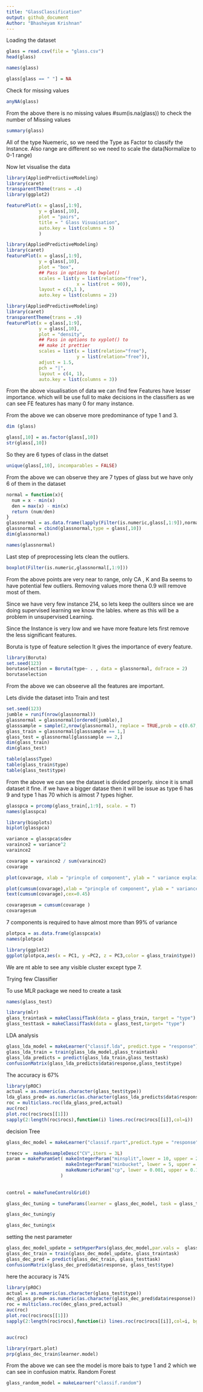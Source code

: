 ```yaml
---
title: "GlassClassification"
output: github_document
Author: "Bhasheyam Krishnan"
---
```


Loading the dataset
```r
glass = read.csv(file = "glass.csv")
head(glass)
```
```r
names(glass)
```


```r
glass[glass == " "] = NA
```

Check for missing values
```r

anyNA(glass)
```

From the above there is no missing values
#sum(is.na(glass)) to check the number of Missing values


```r
summary(glass)
```

All of the type Nuemeric, so we need the Type as Factor to classify the Instance. Also range are different so we need to scale the data(Normalize to 0-1 range)

Now let visualise the data
```r
library(AppliedPredictiveModeling)
library(caret)
transparentTheme(trans = .4)
library(ggplot2)

featurePlot(x = glass[,1:9],
            y = glass[,10],
            plot = "pairs",
            title = " Glass Visuaisation",
            auto.key = list(columns = 5)
            )
```

```r
library(AppliedPredictiveModeling)
library(caret)
featurePlot(x = glass[,1:9],
            y = glass[,10], 
            plot = "box", 
            ## Pass in options to bwplot() 
            scales = list(y = list(relation="free"),
                          x = list(rot = 90)),  
            layout = c(3,1 ), 
            auto.key = list(columns = 2))
```

```r
library(AppliedPredictiveModeling)
library(caret)
transparentTheme(trans = .9)
featurePlot(x = glass[,1:9],
            y = glass[,10],
            plot = "density", 
            ## Pass in options to xyplot() to 
            ## make it prettier
            scales = list(x = list(relation="free"), 
                          y = list(relation="free")), 
            adjust = 1.5, 
            pch = "|", 
            layout = c(4, 1), 
            auto.key = list(columns = 3))
```

From the above visualisation of data we can find few Features have lesser importance. which will be use full to make decisions in the classifiers as we can see FE features has many 0 for many instance.

From the above we can observe more predominance of type 1 and 3.

```r
dim (glass)
```
```r
glass[,10] = as.factor(glass[,10])
str(glass[,10])
```

So they are 6 types of class in the datset

```r
unique(glass[,10], incomparables = FALSE)
```
From the above we can observe they are 7 types of glass but we have only 6 of them in the dataset


```r
normal = function(x){
  num = x - min(x)
  den = max(x) - min(x)
  return (num/den)
}
glassnormal = as.data.frame(lapply(Filter(is.numeric,glass[,1:9]),normal))
glassnormal = cbind(glassnormal,type = glass[,10])
dim(glassnormal)
```
```r
names(glassnormal)
```

Last step of preprocessing lets clean the outliers.


```r
boxplot(Filter(is.numeric,glassnormal[,1:9]))
```
From the above points are very near to range, only CA , K and Ba  seems to have potential few outliers. Removing values more thena 0.9 will remove most of them.

Since we have very few instance 214, so lets keep the ouliters since we are doing supervised learning we know the lables. where as this will be a problem in unsupervised Learning.


Since the Instance is very low and we have more feature lets first remove the less significant features.

Boruta is type of feature selection It gives the importance of every feature.
```r
library(Boruta)
set.seed(123)
borutaselection = Boruta(type~ . , data = glassnormal, doTrace = 2)
borutaselection

```

From the above we can obseerve all the features are important.



Lets divide the dataset into Train and test
```r
set.seed(123)
jumble = runif(nrow(glassnormal))
glassnormal = glassnormal[ordered(jumble),]
glasssample = sample(2,nrow(glassnormal), replace = TRUE,prob = c(0.67,0.33))
glass_train = glassnormal[glasssample == 1,]
glass_test = glassnormal[glasssample == 2,]
dim(glass_train)
dim(glass_test)
```

```r
table(glass$Type)
table(glass_train$type)
table(glass_test$type)
```



From the above we can see the dataset is divided properly. since it is small dataset it fine. if we have a bigger datase then it will be issue as type 6 has 9 and type 1 has 70 which is almost 7 types higher.


```r
glasspca = prcomp(glass_train[,1:9], scale. = T)
names(glasspca)
```


```r
library(bioplots)
biplot(glasspca)
```

```r
variance = glasspca$sdev
varaince2 = variance^2
varaince2
```
```r
covarage = varaince2 / sum(varaince2)
covarage
```

```r
plot(covarage, xlab = "princple of component", ylab = " variance explained ", type ="b")
```

```r

plot(cumsum(covarage),xlab = "princple of component", ylab = " variance explained ", type ="b" )
text(cumsum(covarage),cex=0.45)
```

```r
covaragesum = cumsum(covarage )
covaragesum
```

7 components is required to have almost more than 99% of variance  

```r
plotpca = as.data.frame(glasspca$x)
names(plotpca)
```

```r
library(ggplot2)
ggplot(plotpca,aes(x = PC1, y =PC2, z = PC3,color = glass_train$type)) + geom_point()
```

We are nt able to see any visible cluster except type 7.

Trying few Classifier


To use MLR package we need to create a task


```r
names(glass_test)
```


```r
library(mlr)
glass_traintask = makeClassifTask(data = glass_train, target = "type")
glass_testtask = makeClassifTask(data = glass_test,target= "type")
```



LDA analysis 
```r
glass_lda_model = makeLearner("classif.lda", predict.type = "response")
glass_lda_train = train(glass_lda_model,glass_traintask)
glass_lda_predicts = predict(glass_lda_train,glass_testtask)
confusionMatrix(glass_lda_predicts$data$response,glass_test$type)
```
The accuracy is 67%

```r
library(pROC)
actual = as.numeric(as.character(glass_test$type))
lda_glass_pred= as.numeric(as.character(glass_lda_predicts$data$response))
roc = multiclass.roc(lda_glass_pred,actual)
auc(roc)
plot.roc(roc$rocs[[1]])
sapply(2:length(roc$rocs),function(i) lines.roc(roc$rocs[[i]],col=i))

```


decision Tree
```r
glass_dec_model = makeLearner("classif.rpart",predict.type = "response")

treecv =  makeResampleDesc("CV",iters = 3L) 
param = makeParamSet( makeIntegerParam("minsplit",lower = 10, upper = 20), 
                      makeIntegerParam("minbucket", lower = 5, upper = 10),
                      makeNumericParam("cp", lower = 0.001, upper = 0.1) 
                    ) 
 
 
control = makeTuneControlGrid() 

glass_dec_tuning = tuneParams(learner = glass_dec_model, task = glass_testtask, resampling = treecv, control = control, par.set = param, measures = acc)
```
```r
glass_dec_tuning$y

```

```r
glass_dec_tuning$x
```

setting the nest parameter
```r
glass_dec_model_update = setHyperPars(glass_dec_model,par.vals =  glass_dec_tuning$x)
glass_dec_train = train(glass_dec_model_update, glass_traintask)
glass_dec_pred = predict(glass_dec_train, glass_testtask)
confusionMatrix(glass_dec_pred$data$response, glass_test$type)
```
here the accuracy is 74%
```r
library(pROC)
actual = as.numeric(as.character(glass_test$type))
dec_glass_pred= as.numeric(as.character(glass_dec_pred$data$response))
roc = multiclass.roc(dec_glass_pred,actual)
auc(roc)
plot.roc(roc$rocs[[1]])
sapply(2:length(roc$rocs),function(i) lines.roc(roc$rocs[[i]],col=i, bg="grey",type="b"))



```

```r
auc(roc)
```



```r
library(rpart.plot)
prp(glass_dec_train$learner.model)
```

 From the above we can see the model is more bais to type 1 and 2 which we can see in confusion matrix. 
Random Forest 

```r
glass_random_model = makeLearner("classif.random")
```


